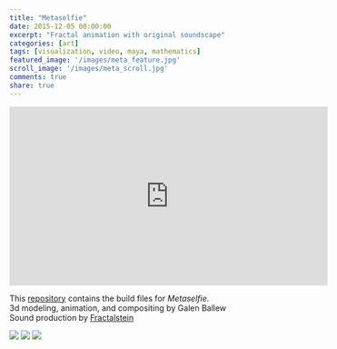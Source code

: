 ```yaml
---
title: "Metaselfie"
date: 2015-12-05 00:00:00
excerpt: "Fractal animation with original soundscape"
categories: [art]
tags: [visualization, video, maya, mathematics]
featured_image: '/images/meta_feature.jpg'
scroll_image: '/images/meta_scroll.jpg'
comments: true
share: true
---
```


<iframe width="560" height="315" src="https://www.youtube.com/embed/wMAPatgvSxE" frameborder="0" allowfullscreen></iframe>


This [repository](https://github.com/galenballew/Metaselfie) contains the build files for *Metaselfie*.  
3d modeling, animation, and compositing by Galen Ballew  
Sound production by [Fractalstein](soundcloud.com/fractalstein)


<div class="gallery" data-columns="3">
	<img src="https://raw.githubusercontent.com/galenballew/Metaselfie/master/scaling_0557.png" />
	<img src="https://raw.githubusercontent.com/galenballew/Metaselfie/master/still_flower_0716.png" />
	<img src="https://raw.githubusercontent.com/galenballew/Metaselfie/master/still_flower_0900.png" />
</div>
